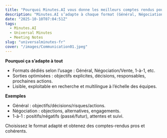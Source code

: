 ```yaml
---
title: "Pourquoi Minutes.AI vous donne les meilleurs comptes rendus pour toutes vos réunions"
description: "Minutes.AI s’adapte à chaque format (Général, Négociation/Vente, 1-à-1) et produit des sorties optimisées."
date: "2025-10-10T07:04:51Z"
tags:
  - Minutes.AI
  - Universal Minutes
  - Meeting Notes
slug: "universalminutes-fr"
cover: "/images/Communication01.jpeg"
---
```


**Pourquoi ça s’adapte à tout**
- Formats dédiés selon l’usage : Général, Négociation/Vente, 1-à-1, etc.
- Sorties optimisées : objectifs explicites, décisions, responsables, prochaines actions.
- Lisible, exploitable en recherche et multilingue à l’échelle des équipes.

**Exemples**
- Général : objectifs/décisions/risques/actions.
- Négociation : objections, alternatives, engagements.
- 1-à-1 : positifs/négatifs (passé/futur), attentes et suivi.

Choisissez le format adapté et obtenez des comptes-rendus pros et cohérents.
